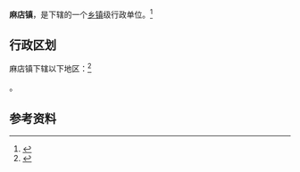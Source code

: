 {{中国乡级行政区|37/16/21/107/000}}

'''麻店镇'''，是{{PRC admin/fullname|37/16/21/107/000|3}}下辖的一个[[乡镇|乡镇]]级行政单位。<ref>{{PRC admin/ref sgc|{{PRC admin/parent|37/16/21/107/000}}}}</ref>

== 行政区划 ==

麻店镇下辖以下地区：<ref>{{PRC admin/ref sgc|37/16/21/107/000}}</ref>

{{PRC admin/children|37/16/21/107/000}}。

== 参考资料 ==

{{reflist}}

{{行政区划小作品}}
{{PRC admin/navcat|37/16/21/107/000}}